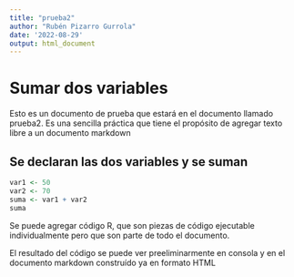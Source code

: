 ---
title: "prueba2"
author: "Rubén Pizarro Gurrola"
date: '2022-08-29'
output: html_document
---

# Sumar dos variables

Esto es un documento de prueba que estará en el documento llamado prueba2. Es una sencilla práctica que tiene el propósito de agregar texto libre a un documento markdown

## Se declaran las dos variables y se suman

```{r}
var1 <- 50
var2 <- 70
suma <- var1 + var2
suma
```

Se puede agregar código R, que son piezas de código ejecutable individualmente pero que son parte de todo el documento.

El resultado del código se puede ver preeliminarmente en consola y en el documento markdown construído ya en formato HTML
